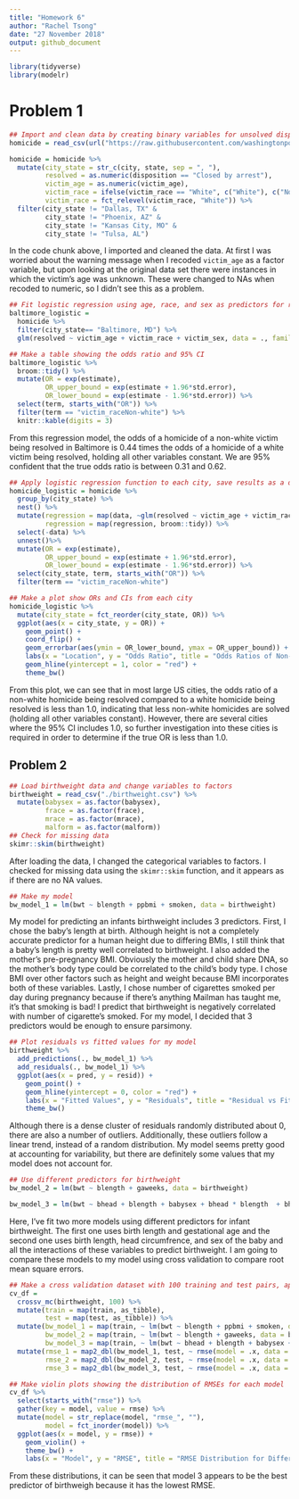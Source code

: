 ```yaml
---
title: "Homework 6"
author: "Rachel Tsong"
date: "27 November 2018"
output: github_document
---
```


```r
library(tidyverse)
library(modelr)
```

# Problem 1
```r
## Import and clean data by creating binary variables for unsolved dispositions and race, filter out irrelevant cities
homicide = read_csv(url("https://raw.githubusercontent.com/washingtonpost/data-homicides/master/homicide-data.csv")) 

homicide = homicide %>%
  mutate(city_state = str_c(city, state, sep = ", "),
         resolved = as.numeric(disposition == "Closed by arrest"),
         victim_age = as.numeric(victim_age),
         victim_race = ifelse(victim_race == "White", c("White"), c("Non-white")),
         victim_race = fct_relevel(victim_race, "White")) %>%
  filter(city_state != "Dallas, TX" & 
         city_state != "Phoenix, AZ" & 
         city_state != "Kansas City, MO" & 
         city_state != "Tulsa, AL")
```

In the code chunk above, I imported and cleaned the data. At first I was worried about the warning message when I recoded `victim_age` as a factor variable, but upon looking at the original data set there were instances in which the victim's age was unknown. These were changed to NAs when recoded to numeric, so I didn't see this as a problem.

```r
## Fit logistic regression using age, race, and sex as predictors for resolved
baltimore_logistic = 
  homicide %>% 
  filter(city_state== "Baltimore, MD") %>%
  glm(resolved ~ victim_age + victim_race + victim_sex, data = ., family = binomial()) 

## Make a table showing the odds ratio and 95% CI 
baltimore_logistic %>%  
  broom::tidy() %>% 
  mutate(OR = exp(estimate),
         OR_upper_bound = exp(estimate + 1.96*std.error),
         OR_lower_bound = exp(estimate - 1.96*std.error)) %>%
  select(term, starts_with("OR")) %>%
  filter(term == "victim_raceNon-white") %>%
  knitr::kable(digits = 3)
```

From this regression model, the odds of a homicide of a non-white victim being resolved in Baltimore is 0.44 times the odds of a homicide of a white victim being resolved, holding all other variables constant. We are 95% confident that the true odds ratio is between 0.31 and 0.62.

```r
## Apply logistic regression function to each city, save results as a dataframe showing ORs and 95% CIs
homicide_logistic = homicide %>%
  group_by(city_state) %>%
  nest() %>%  
  mutate(regression = map(data, ~glm(resolved ~ victim_age + victim_race + victim_sex, data = ., family = binomial())),
         regression = map(regression, broom::tidy)) %>% 
  select(-data) %>%
  unnest()%>% 
  mutate(OR = exp(estimate),
         OR_upper_bound = exp(estimate + 1.96*std.error),
         OR_lower_bound = exp(estimate - 1.96*std.error)) %>%
  select(city_state, term, starts_with("OR")) %>%
  filter(term == "victim_raceNon-white") 
```

```r
## Make a plot show ORs and CIs from each city
homicide_logistic %>%
  mutate(city_state = fct_reorder(city_state, OR)) %>%
  ggplot(aes(x = city_state, y = OR)) +
    geom_point() +
    coord_flip() +
    geom_errorbar(aes(ymin = OR_lower_bound, ymax = OR_upper_bound)) +
    labs(x = "Location", y = "Odds Ratio", title = "Odds Ratios of Non-white Homicides being Resolved \n Compared to White Homicides") +
    geom_hline(yintercept = 1, color = "red") +
    theme_bw() 
```

From this plot, we can see that in most large US cities, the odds ratio of a non-white homicide being resolved compared to a white homicide being resolved is less than 1.0, indicating that less non-white homicides are solved (holding all other variables constant). However, there are several cities where the 95% CI includes 1.0, so further investigation into these cities is required in order to determine if the true OR is less than 1.0. 


## Problem 2
```r
## Load birthweight data and change variables to factors
birthweight = read_csv("./birthweight.csv") %>%
  mutate(babysex = as.factor(babysex),
         frace = as.factor(frace),
         mrace = as.factor(mrace),
         malform = as.factor(malform)) 
## Check for missing data
skimr::skim(birthweight)
```

After loading the data, I changed the categorical variables to factors. I checked for missing data using the `skimr::skim` function, and it appears as if there are no NA values.

```r
## Make my model
bw_model_1 = lm(bwt ~ blength + ppbmi + smoken, data = birthweight)
```

My model for predicting an infants birthweight includes 3 predictors. First, I chose the baby's length at birth. Although height is not a completely accurate predictor for a human height due to differing BMIs, I still think that a baby's length is pretty well correlated to birthweight. I also added the mother's pre-pregnancy BMI. Obviously the mother and child share DNA, so the mother's body type could be correlated to the child's body type. I chose BMI over other factors such as height and weight because BMI incorporates both of these variables. Lastly, I chose number of cigarettes smoked per day during pregnancy because if there's anything Mailman has taught me, it's that smoking is bad! I predict that birthweight is negatively correlated with number of cigarette's smoked. For my model, I decided that 3 predictors would be enough to ensure parsimony.

```r
## Plot residuals vs fitted values for my model
birthweight %>%
  add_predictions(., bw_model_1) %>%
  add_residuals(., bw_model_1) %>%
  ggplot(aes(x = pred, y = resid)) + 
    geom_point() +
    geom_hline(yintercept = 0, color = "red") +
    labs(x = "Fitted Values", y = "Residuals", title = "Residual vs Fit Plot for My Model") +
    theme_bw()
```

Although there is a dense cluster of residuals randomly distributed about 0, there are also a number of outliers. Additionally, these outliers follow a linear trend, instead of a random distribution. My model seems pretty good at accounting for variability, but there are definitely some values that my model does not account for.

```r
## Use different predictors for birthweight
bw_model_2 = lm(bwt ~ blength + gaweeks, data = birthweight)

bw_model_3 = lm(bwt ~ bhead + blength + babysex + bhead * blength  + bhead * babysex + blength * babysex + bhead * blength * babysex, data = birthweight)
```

Here, I've fit two more models using different predictors for infant birthweight. The first one uses birth length and gestational age and the second one uses birth length, head circumfrence, and sex of the baby and all the interactions of these variables to predict birthweight. I am going to compare these models to my model using cross validation to compare root mean square errors.

```r
## Make a cross validation dataset with 100 training and test pairs, apply models to training data sets, calculate RMSEs
cv_df =
  crossv_mc(birthweight, 100) %>% 
  mutate(train = map(train, as_tibble),
         test = map(test, as_tibble)) %>%
  mutate(bw_model_1 = map(train, ~ lm(bwt ~ blength + ppbmi + smoken, data = birthweight)),
         bw_model_2 = map(train, ~ lm(bwt ~ blength + gaweeks, data = birthweight)),
         bw_model_3 = map(train, ~ lm(bwt ~ bhead + blength + babysex + bhead * blength  + bhead * babysex + blength * babysex + bhead * blength * babysex, data = birthweight))) %>% 
  mutate(rmse_1 = map2_dbl(bw_model_1, test, ~ rmse(model = .x, data = .y)),
         rmse_2 = map2_dbl(bw_model_2, test, ~ rmse(model = .x, data = .y)),
         rmse_3 = map2_dbl(bw_model_3, test, ~ rmse(model = .x, data = .y)))
```

```r
## Make violin plots showing the distribution of RMSEs for each model 
cv_df %>% 
  select(starts_with("rmse")) %>% 
  gather(key = model, value = rmse) %>% 
  mutate(model = str_replace(model, "rmse_", ""),
         model = fct_inorder(model)) %>% 
  ggplot(aes(x = model, y = rmse)) + 
    geom_violin() +
    theme_bw() +
    labs(x = "Model", y = "RMSE", title = "RMSE Distribution for Different Models")
```

From these distributions, it can be seen that model 3 appears to be the best predictor of birthweigh because it has the lowest RMSE.